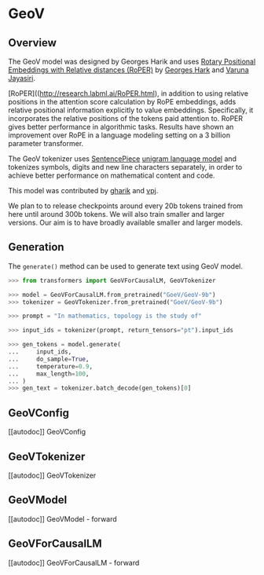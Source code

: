 <!--Copyright 2023 The Better Planet Investments, labml.ai and The HuggingFace Team. All rights reserved.

Licensed under the Apache License, Version 2.0 (the "License"); you may not use this file except in compliance with
the License. You may obtain a copy of the License at

http://www.apache.org/licenses/LICENSE-2.0

Unless required by applicable law or agreed to in writing, software distributed under the License is distributed on
an "AS IS" BASIS, WITHOUT WARRANTIES OR CONDITIONS OF ANY KIND, either express or implied. See the License for the
specific language governing permissions and limitations under the License.
-->

# GeoV

## Overview

The GeoV model was designed by Georges Harik and uses [Rotary Positional Embeddings with Relative distances (RoPER)](http://research.labml.ai/RoPER.html) by [Georges Hark](https://twitter.com/ghark) and [Varuna Jayasiri](https://twitter.com/vpj).

[RoPER]((http://research.labml.ai/RoPER.html), in addition to using relative positions in the attention score calculation by RoPE embeddings, adds relative positional information explicitly to value embeddings. Specifically, it incorporates the relative positions of the tokens paid attention to. RoPER gives better performance in algorithmic tasks. Results have shown an improvement over RoPE in a language modeling setting on a 3 billion parameter transformer.

The GeoV tokenizer uses [SentencePiece](https://github.com/google/sentencepiece) [unigram language model](https://arxiv.org/abs/1804.10959) and tokenizes symbols, digits and new line characters separately, in order to achieve better performance on mathematical content and code.

This model was contributed by [gharik](https://huggingface.co/gharik) and [vpj](https://huggingface.co/vpj).

We plan to to release checkpoints around every 20b tokens trained from here until around 300b tokens.
We will also train smaller and larger versions. Our aim is to have broadly available smaller and larger models.

## Generation

The `generate()` method can be used to generate text using GeoV model.

```python
>>> from transformers import GeoVForCausalLM, GeoVTokenizer

>>> model = GeoVForCausalLM.from_pretrained("GoeV/GeoV-9b")
>>> tokenizer = GeoVTokenizer.from_pretrained("GoeV/GeoV-9b")

>>> prompt = "In mathematics, topology is the study of"

>>> input_ids = tokenizer(prompt, return_tensors="pt").input_ids

>>> gen_tokens = model.generate(
...     input_ids,
...     do_sample=True,
...     temperature=0.9,
...     max_length=100,
... )
>>> gen_text = tokenizer.batch_decode(gen_tokens)[0]
```

## GeoVConfig

[[autodoc]] GeoVConfig

## GeoVTokenizer

[[autodoc]] GeoVTokenizer

## GeoVModel

[[autodoc]] GeoVModel
    - forward

## GeoVForCausalLM

[[autodoc]] GeoVForCausalLM
    - forward
